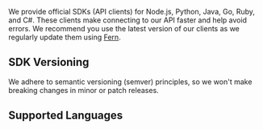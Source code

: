 We provide official SDKs (API clients) for Node.js, Python, Java, Go, Ruby, and C#. These clients make connecting to our API faster and help avoid errors. We recommend you use the latest version of our clients as we regularly update them using [Fern](https://buildwithfern.com/?utm_source=str-d/sdks).

## SDK Versioning

We adhere to semantic versioning (semver) principles, so we won't make breaking changes in minor or patch releases.

## Supported Languages

<Cards>
  <Card
    title="Node.js/TypeScript"
    icon="fa-brands fa-node"
    href="https://github.com/fern-api/fern-typescript"
  />
  <Card
    title="Python"
    icon="fa-brands fa-python"
    href="https://github.com/fern-api/fern-python"
  />
  <Card
    title="Java"
    icon="fa-brands fa-java"
    href="https://github.com/fern-api/fern-java"
  />
</Cards>

<br />

